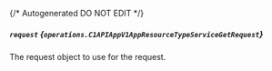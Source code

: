 {/* Autogenerated DO NOT EDIT  */}

##### `request` *{`operations.C1APIAppV1AppResourceTypeServiceGetRequest`}*
The request object to use for the request.
<Collapsible openLabel={Labels.showProperties} closeLabel={Labels.hideProperties}>
    <C1APIAppV1AppResourceTypeServiceGetRequest/>
</Collapsible>


